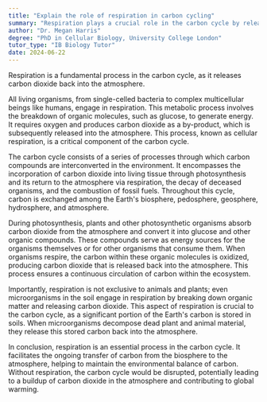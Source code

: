 ```yaml
---
title: "Explain the role of respiration in carbon cycling"
summary: "Respiration plays a crucial role in the carbon cycle by releasing carbon dioxide back into the atmosphere."
author: "Dr. Megan Harris"
degree: "PhD in Cellular Biology, University College London"
tutor_type: "IB Biology Tutor"
date: 2024-06-22
---
```


Respiration is a fundamental process in the carbon cycle, as it releases carbon dioxide back into the atmosphere.

All living organisms, from single-celled bacteria to complex multicellular beings like humans, engage in respiration. This metabolic process involves the breakdown of organic molecules, such as glucose, to generate energy. It requires oxygen and produces carbon dioxide as a by-product, which is subsequently released into the atmosphere. This process, known as cellular respiration, is a critical component of the carbon cycle.

The carbon cycle consists of a series of processes through which carbon compounds are interconverted in the environment. It encompasses the incorporation of carbon dioxide into living tissue through photosynthesis and its return to the atmosphere via respiration, the decay of deceased organisms, and the combustion of fossil fuels. Throughout this cycle, carbon is exchanged among the Earth's biosphere, pedosphere, geosphere, hydrosphere, and atmosphere.

During photosynthesis, plants and other photosynthetic organisms absorb carbon dioxide from the atmosphere and convert it into glucose and other organic compounds. These compounds serve as energy sources for the organisms themselves or for other organisms that consume them. When organisms respire, the carbon within these organic molecules is oxidized, producing carbon dioxide that is released back into the atmosphere. This process ensures a continuous circulation of carbon within the ecosystem.

Importantly, respiration is not exclusive to animals and plants; even microorganisms in the soil engage in respiration by breaking down organic matter and releasing carbon dioxide. This aspect of respiration is crucial to the carbon cycle, as a significant portion of the Earth's carbon is stored in soils. When microorganisms decompose dead plant and animal material, they release this stored carbon back into the atmosphere.

In conclusion, respiration is an essential process in the carbon cycle. It facilitates the ongoing transfer of carbon from the biosphere to the atmosphere, helping to maintain the environmental balance of carbon. Without respiration, the carbon cycle would be disrupted, potentially leading to a buildup of carbon dioxide in the atmosphere and contributing to global warming.
    